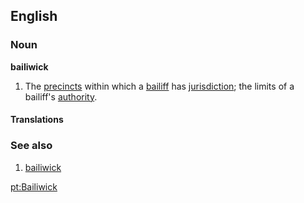 ==English==

===Noun===

'''bailiwick'''

#The [[precinct]]s within which a [[bailiff]] has [[jurisdiction]]; the limits of a bailiff's [[authority]].
====Translations====
{{frtrad|bailliage}}

===See also===
# [[bailiwick]]
[[pt:Bailiwick]]